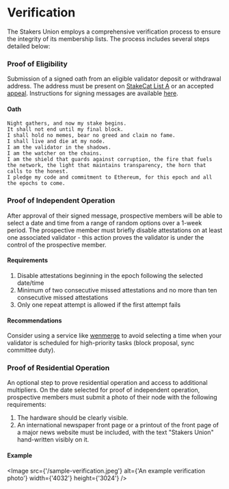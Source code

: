 
# Verification

The Stakers Union employs a comprehensive verification process to ensure the integrity of its membership lists. The process includes several steps detailed below:

<Steps>

### Proof of Eligibility

Submission of a signed oath from an eligible validator deposit or withdrawal address. The address must be present on [StakeCat List A](https://github.com/Stake-Cat/Solo-Stakers/blob/main/Solo-Stakers/Solo-Stakers-A.csv) or an accepted [appeal](/membership/appeals). Instructions for signing messages are available [here](/membership/verification/signing).

#### Oath

```text copy
Night gathers, and now my stake begins.
It shall not end until my final block.
I shall hold no memes, bear no greed and claim no fame.
I shall live and die at my node.
I am the validator in the shadows.
I am the watcher on the chains.
I am the shield that guards against corruption, the fire that fuels the network, the light that maintains transparency, the horn that calls to the honest.
I pledge my code and commitment to Ethereum, for this epoch and all the epochs to come.
```

### Proof of Independent Operation

After approval of their signed message, prospective members will be able to select a date and time from a range of random options over a 1-week period. The prospective member must briefly disable attestations on at least one associated validator - this action proves the validator is under the control of the prospective member.

#### Requirements
1. Disable attestations beginning in the epoch following the selected date/time
2. Minimum of two consecutive missed attestations and no more than ten consecutive missed attestations
3. Only one repeat attempt is allowed if the first attempt fails

#### Recommendations
Consider using a service like [wenmerge](https://wenmerge.com/block-proposer-schedule/validator-proposal-subscription/) to avoid selecting a time when your validator is scheduled for high-priority tasks (block proposal, sync committee duty).

### Proof of Residential Operation

An optional step to prove residential operation and access to additional multipliers. On the date selected for proof of independent operation, prospective members must submit a photo of their node with the following requirements:
1. The hardware should be clearly visible.
2. An international newspaper front page or a printout of the front page of a major news website must be included, with the text "Stakers Union" hand-written visibly on it.

#### Example
<Image src={'/sample-verification.jpeg'} alt={'An example verification photo'} width={'4032'} height={'3024'} />

</Steps>